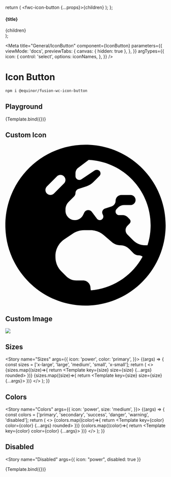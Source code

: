 

  return (
    <fwc-icon-button {...props}>{children}</fwc-icon-button>
  );
};

  <section>
    <h4>{title}</h4>
    <div style={{ display: 'flex', gap: '20px', alignItems: 'center' }}>{children}</div>
  </section>
);

<Meta
  title="General/IconButton"
  component={IconButton}
  parameters={{
    viewMode: 'docs',
    previewTabs: {
      canvas: { hidden: true },
    },
  }}
  argTypes={{
    icon: {
      control: 'select',
      options: iconNames,
    },
  }}
/>


# Icon Button

```sh
npm i @equinor/fusion-wc-icon-button
```

## Playground
<Canvas>
  <Story
    name="Basic"
    argTypes={{
      icon: {
        control: {
          type: 'select',
          options: iconNames,
        },
      },
    }}
    args={{ 
      icon: 'power', 
      color: 'primary', 
      size: 'medium',
      rounded: true,
    }}
    parameters={{chromatic: { disableSnapshot: true }}}
  >
    {Template.bind({})}
  </Story>
</Canvas>

<ArgsTable story="Basic" />

## Custom Icon
<Canvas>
  <Story name="Custom Icon">
    <fwc-icon-button color="secondary" size="large" rounded>
      <svg xmlns="http://www.w3.org/2000/svg" viewBox="0 0 512 512"><path d="M266.3 48.3L232.5 73.6c-5.4 4-8.5 10.4-8.5 17.1v9.1c0 6.8 5.5 12.3 12.3 12.3c2.4 0 4.8-.7 6.8-2.1l41.8-27.9c2-1.3 4.4-2.1 6.8-2.1h1c6.2 0 11.3 5.1 11.3 11.3c0 3-1.2 5.9-3.3 8l-19.9 19.9c-5.8 5.8-12.9 10.2-20.7 12.8l-26.5 8.8c-5.8 1.9-9.6 7.3-9.6 13.4c0 3.7-1.5 7.3-4.1 10l-17.9 17.9c-6.4 6.4-9.9 15-9.9 24v4.3c0 16.4 13.6 29.7 29.9 29.7c11 0 21.2-6.2 26.1-16l4-8.1c2.4-4.8 7.4-7.9 12.8-7.9c4.5 0 8.7 2.1 11.4 5.7l16.3 21.7c2.1 2.9 5.5 4.5 9.1 4.5c8.4 0 13.9-8.9 10.1-16.4l-1.1-2.3c-3.5-7 0-15.5 7.5-18l21.2-7.1c7.6-2.5 12.7-9.6 12.7-17.6c0-10.3 8.3-18.6 18.6-18.6H400c8.8 0 16 7.2 16 16s-7.2 16-16 16H379.3c-7.2 0-14.2 2.9-19.3 8l-4.7 4.7c-2.1 2.1-3.3 5-3.3 8c0 6.2 5.1 11.3 11.3 11.3h11.3c6 0 11.8 2.4 16 6.6l6.5 6.5c1.8 1.8 2.8 4.3 2.8 6.8s-1 5-2.8 6.8l-7.5 7.5C386 262 384 266.9 384 272s2 10 5.7 13.7L408 304c10.2 10.2 24.1 16 38.6 16H454c6.5-20.2 10-41.7 10-64c0-111.4-87.6-202.4-197.7-207.7zm172 307.9c-3.7-2.6-8.2-4.1-13-4.1c-6 0-11.8-2.4-16-6.6L396 332c-7.7-7.7-18-12-28.9-12c-9.7 0-19.2-3.5-26.6-9.8L314 287.4c-11.6-9.9-26.4-15.4-41.6-15.4H251.4c-12.6 0-25 3.7-35.5 10.7L188.5 301c-17.8 11.9-28.5 31.9-28.5 53.3v3.2c0 17 6.7 33.3 18.7 45.3l16 16c8.5 8.5 20 13.3 32 13.3H248c13.3 0 24 10.7 24 24c0 2.5 .4 5 1.1 7.3c71.3-5.8 132.5-47.6 165.2-107.2zM512 256c0 141.4-114.6 256-256 256S0 397.4 0 256S114.6 0 256 0S512 114.6 512 256zM187.3 100.7c-6.2-6.2-16.4-6.2-22.6 0l-32 32c-6.2 6.2-6.2 16.4 0 22.6s16.4 6.2 22.6 0l32-32c6.2-6.2 6.2-16.4 0-22.6z"/></svg>
    </fwc-icon-button>
  </Story>
</Canvas>

## Custom Image
<Canvas>
  <Story name="Custom Image">
    <fwc-icon-button color="danger" size="large" rounded>
      <img src="https://i.imgur.com/Qq8jj5I.png" />
    </fwc-icon-button>
  </Story>
</Canvas>

## Sizes
<Story name="Sizes" args={{ 
      icon: 'power', 
      color: 'primary',
  }}>
  {(args) => {
    const sizes = ['x-large', 'large', 'medium', 'small', 'x-small'];
    return (
      <>
      <Container title="rounded">
        {sizes.map((size)=>{
          return <Template key={size} size={size} {...args} rounded></Template>
        })}
      </Container>
      <Container title="squared">
        {sizes.map((size)=>{
          return <Template key={size} size={size} {...args}></Template>
        })}
      </Container>
      </>
    );
  }}
</Story>

## Colors
<Story name="Colors" args={{ 
      icon: 'power', 
      size: 'medium',
  }}>
  {(args) => {
    const colors = ['primary', 'secondary', 'success', 'danger', 'warning', 'disabled'];
    return (
      <>
        <Container title="rounded">
          {colors.map((color)=>{
            return <Template key={color} color={color} {...args} rounded></Template>
          })}
        </Container>
        <Container title="squared">
          {colors.map((color)=>{
            return <Template key={color} color={color} {...args}></Template>
          })}
        </Container>
      </>
    );
  }}
</Story>

## Disabled
<Story
  name="Disabled"
  args={{
      icon: "power",
      disabled: true
    }}
  >
  {Template.bind({})}
</Story>